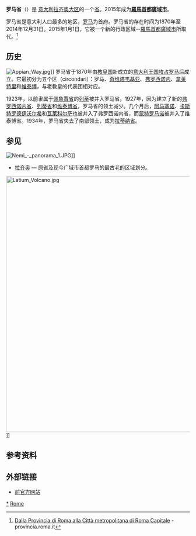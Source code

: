 {{Infobox settlement
| name                    = 羅馬省
| native_name             = Provincia di Roma
| native_name_lang        = it
| settlement_type         = [[意大利省份列表|意大利省份]]
| image_skyline           = Roma_-_palazzo_valentini.jpg
| image_caption           = 罗马的省议会宫Palazzo Valentini
| image_flag              = 
| image_shield            = Provincia di Roma-Stemma.svg
| image_map               = Roma in Italy.svg
| map_caption             = 罗马省在意大利的位置
| coordinates             = 
| coordinates_footnotes   = 
| subdivision_type        = 国家
| subdivision_name        = {{flag|Italy}}
| subdivision_type1       = 地区
| subdivision_name1       = [[拉齐奥大区|拉齐奥大区]]
| established_title       = 
| established_date        = 
| seat_type               = 首府
| seat                    = [[罗马|罗马]]
| parts_type              = [[市镇_(意大利)|市镇]]
| parts_style             = para
| p1                      = 
| government_footnotes    = 
| leader_party            = 
| leader_title            = 专员
| leader_name             = Riccardo Carpino (01/10/2013)
| unit_pref               = Metric UK
| area_footnotes          = 
| area_total_km2          = 5352
| elevation_footnotes     = 
| elevation_m             = 
| population_footnotes    = 
| population_total        = 4336251
| population_as_of        = 2015年7月31日
| population_density_km2  = auto
| timezone1               = [[欧洲中部时间|欧洲中部时间]]
| utc_offset1             = +1
| timezone1_DST           = [[欧洲中部夏令时间|欧洲中部夏令时间]]
| utc_offset1_DST         = +2
| postal_code_type        = 邮政编码
| postal_code             = n/a
| area_code_type          = 电话区号
| area_code               = 06,667,3898
| iso_code                = 
| registration_plate      = {{tsl|en|Italian car number plates||RM}}
| blank_name_sec1         = [[国家统计研究所_(意大利)|ISTAT]]
| blank_info_sec1         = 058
| website                 = <!-- {{URL|example.com}} -->
| footnotes               = 
}}
'''罗马省'''（{{lang-it|Provincia di Roma}}）是 [[意大利|意大利]][[拉齐奥大区|拉齐奥大区]]的一个[[意大利省份列表|省]]。2015年成为'''[[羅馬首都廣域市|羅馬首都廣域市]]'''。

罗马省是意大利人口最多的地区，[[罗马|罗马]]为首府。罗马省的存在时间为1870年至2014年12月31日。2015年1月1日，它被一个新的行政区域--[[羅馬首都廣域市|羅馬首都廣域市]]所取代。<ref>[http://www.provincia.roma.it/news/dalla-provincia-di-roma-alla-citt%C3%A0-metropolitana-di-roma-capitale Dalla Provincia di Roma alla Città metropolitana di Roma Capitale] {{webarchive|url=https://web.archive.org/web/20150217042600/http://www.provincia.roma.it/news/dalla-provincia-di-roma-alla-citt%C3%A0-metropolitana-di-roma-capitale |date=2015-02-17 }} - provincia.roma.it</ref>

==历史==
[[File:Appian_Way.jpg|thumb]]]]
罗马省于1870年由[[教皇国|教皇国]]新成立的[[意大利王國_(1861年–1946年)|意大利王国]][[攻占罗马|攻占罗马]]后成立。它最初分为五个区（circondari）：罗马、[[奇维塔韦基亚|奇维塔韦基亚]]、[[弗罗西诺内|弗罗西诺内]]、[[韋萊特里|韋萊特里]]和[[維泰博|維泰博]]，与老教皇的代表团相对应。

1923年，以前隶属于[[佩魯賈省|佩魯賈省]]的[[列蒂|列蒂]]被并入罗马省。1927年，因为建立了新的[[弗罗西诺内省|弗罗西诺内省]]、[[列蒂省|列蒂省]]和[[维泰博省|维泰博省]]，罗马省的领土减少。几个月后，[[阿马塞诺|阿马塞诺]]、[[卡斯特罗德伊沃尔希|卡斯特罗德伊沃尔希]]和[[瓦莱科尔萨|瓦莱科尔萨]]也被并入了弗罗西诺内省，而[[蒙特罗马诺|蒙特罗马诺]]被并入了维泰博省。1934年，罗马省失去了南部领土，成为[[拉蒂纳省|拉蒂纳省]]。

==参见==
[[File:Nemi_-_panorama_1.JPG|thumb]]]]
* [[拉齐奥_(古代罗马)|拉齐奥]] — 原省及现今广域市首都罗马的最古老的区域划分。

[[File:Latium_Volcano.jpg|700px]]]]

==参考资料==
{{reflist}}

== 外部链接 ==
{{EB1911 Poster|Rome (province)|Province of Rome}}
*[https://web.archive.org/web/20000229101004/http://www.provincia.roma.it/ 前官方网站]

{{Lazio}}
{{Authority control}}

[[Category:羅馬首都廣域市|*]]
[[Category:意大利省份|Rome]]